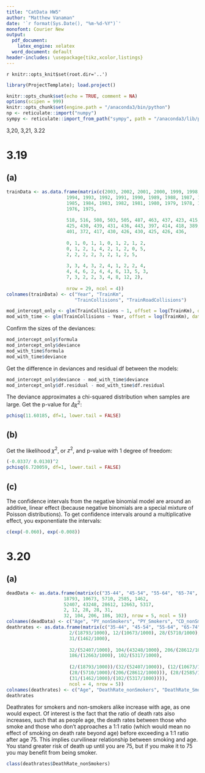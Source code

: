 ```yaml
---
title: "CatData HW5"
author: "Matthew Vanaman"
date: '`r format(Sys.Date(), "%m-%d-%Y")`'
monofont: Courier New
output:
  pdf_document: 
    latex_engine: xelatex
  word_document: default
header-includes: \usepackage{tikz,xcolor,listings}
---
```

`r knitr::opts_knit$set(root.dir='..')`

```r
library(ProjectTemplate); load.project()
```

```r
knitr::opts_chunk$set(echo = TRUE, comment = NA)
options(scipen = 999)
knitr::opts_chunk$set(engine.path = "/anaconda3/bin/python")
np <- reticulate::import("numpy")
sympy <- reticulate::import_from_path("sympy", path = "/anaconda3/lib/python3.7/site-packages")
```

3,20, 3,21, 3.22

# 3.19

## (a)

```r
trainData <- as.data.frame(matrix(c(2003, 2002, 2001, 2000, 1999, 1998, 1997, 1996, 1995, 
                      1994, 1993, 1992, 1991, 1990, 1989, 1988, 1987, 1986, 
                      1985, 1984, 1983, 1982, 1981, 1980, 1979, 1978, 1977, 
                      1976, 1975,
                      
                      518, 516, 508, 503, 505, 487, 463, 437, 423, 415, 
                      425, 430, 439, 431, 436, 443, 397, 414, 418, 389, 
                      401, 372, 417, 430, 426, 430, 425, 426, 436,
                      
                      0, 1, 0, 1, 1, 0, 1, 2, 1, 2, 
                      0, 1, 2, 1, 4, 2, 1, 2, 0, 5, 
                      2, 2, 2, 2, 3, 2, 1, 2, 5,
                      
                      3, 3, 4, 3, 2, 4, 1, 2, 2, 4, 
                      4, 4, 6, 2, 4, 4, 6, 13, 5, 3, 
                      7, 3, 2, 2, 3, 4, 8, 12, 2), 
                    
                      nrow = 29, ncol = 4))
colnames(trainData) <- c("Year", "TrainKm", 
                         "TrainCollisions", "TrainRoadCollisions")
```

```r
mod_intercept_only <- glm(TrainCollisions ~ 1, offset = log(TrainKm), data=trainData, family = poisson)
mod_with_time <- glm(TrainCollisions ~ Year, offset = log(TrainKm), data=trainData, family = poisson)
```
Confirm the sizes of the deviances:
```r
mod_intercept_only$formula
mod_intercept_only$deviance
mod_with_time$formula
mod_with_time$deviance
```
Get the difference in deviances and residual df between the models:
```r
mod_intercept_only$deviance - mod_with_time$deviance
mod_intercept_only$df.residual - mod_with_time$df.residual
```
The deviance approximates a chi-squared distribution when samples are large. Get the p-value for $\Delta \chi^2$:
```r
pchisq(11.60185, df=1, lower.tail = FALSE)
```


## (b)
Get the likelihood $\chi^2$, or $z^2$, and p-value with 1 degree of freedom:
```r
(-0.0337/ 0.0130)^2
pchisq(6.720059, df=1, lower.tail = FALSE)
```

## (c)

The confidence intervals from the negative binomial model are around an additive, linear effect (because negative binomials are a special mixture of Poisson distributions). To get confidence intervals around a multiplicative effect, you exponentiate the intervals:
```r
c(exp(-0.060), exp(-0.008))
```


# 3.20

## (a)

```r
deadData <- as.data.frame(matrix(c("35-44", "45-54", "55-64", "65-74", "75-84",
                     18793, 10673, 5710, 2585, 1462,
                     52407, 43248, 28612, 12663, 5317,
                     2, 12, 28, 28, 31,
                     32, 104, 206, 186, 102), nrow = 5, ncol = 5))
colnames(deadData) <- c("Age", "PY_nonSmokers", "PY_Smokers", "CD_nonSmokers", "CD_Smokers")
deathrates <- as.data.frame(matrix(c("35-44", "45-54", "55-64", "65-74", "75-84",
                       2/(18793/1000), 12/(10673/1000), 28/(5710/1000), 28/(2585/1000), 
                       31/(1462/1000),
                       
                       32/(52407/1000), 104/(43248/1000), 206/(28612/1000),
                       186/(12663/1000), 102/(5317/1000),
                       
                       (2/(18793/1000))/(32/(52407/1000)), (12/(10673/1000)/(104/(43248/1000))),
                       (28/(5710/1000)/(206/(28612/1000))), (28/(2585/1000)/(186/(12663/1000))), 
                       (31/(1462/1000)/(102/(5317/1000)))), 
                       ncol = 4, nrow = 5))
colnames(deathrates) <- c("Age", "DeathRate_nonSmokers", "DeathRate_Smokers", "Ratio")
deathrates
```

Deathrates for smokers and non-smokers alike increase with age, as one would expect. Of interest is the fact that the ratio of death rats also increases, such that as people age, the death rates between those who smoke and those who don't approaches a 1:1 ratio (which would mean no effect of smoking on death rate beyond age) before exceeding a 1:1 ratio after age 75. This implies curvilinear relationship between smoking and age. You stand greater risk of death up until you are 75, but if you make it to 75 you may benefit from being smoker.



```r
class(deathrates$DeathRate_nonSmokers)
```

